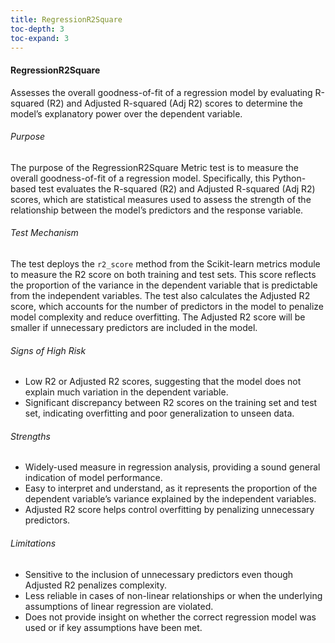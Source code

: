 ```yaml
---
title: RegressionR2Square
toc-depth: 3
toc-expand: 3
---
```






 
#### RegressionR2Square

Assesses the overall goodness-of-fit of a regression model by evaluating R-squared (R2) and Adjusted R-squared (Adj
R2) scores to determine the model's explanatory power over the dependent variable.

###### Purpose

The purpose of the RegressionR2Square Metric test is to measure the overall goodness-of-fit of a regression model.
Specifically, this Python-based test evaluates the R-squared (R2) and Adjusted R-squared (Adj R2) scores, which are
statistical measures used to assess the strength of the relationship between the model's predictors and the
response variable.

###### Test Mechanism

The test deploys the `r2_score` method from the Scikit-learn metrics module to measure the R2 score on both
training and test sets. This score reflects the proportion of the variance in the dependent variable that is
predictable from the independent variables. The test also calculates the Adjusted R2 score, which accounts for the
number of predictors in the model to penalize model complexity and reduce overfitting. The Adjusted R2 score will
be smaller if unnecessary predictors are included in the model.

###### Signs of High Risk

- Low R2 or Adjusted R2 scores, suggesting that the model does not explain much variation in the dependent variable.
- Significant discrepancy between R2 scores on the training set and test set, indicating overfitting and poor
generalization to unseen data.

###### Strengths

- Widely-used measure in regression analysis, providing a sound general indication of model performance.
- Easy to interpret and understand, as it represents the proportion of the dependent variable's variance explained
by the independent variables.
- Adjusted R2 score helps control overfitting by penalizing unnecessary predictors.

###### Limitations

- Sensitive to the inclusion of unnecessary predictors even though Adjusted R2 penalizes complexity.
- Less reliable in cases of non-linear relationships or when the underlying assumptions of linear regression are
violated.
- Does not provide insight on whether the correct regression model was used or if key assumptions have been met.




 